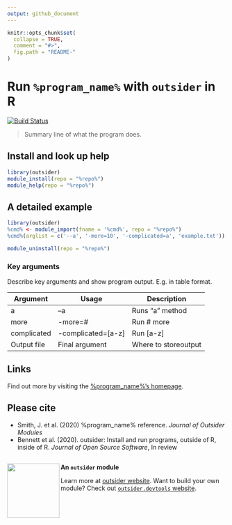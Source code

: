 ```yaml
---
output: github_document
---
```

<!--
The README should be used to describe the program. It acts like the homepage of
your module.

Edit README.Rmd not README.md. The .Rmd file can be knitted to parse real-code
examples and show their output in the .md file.

To knit, use devtools::build_readme() or outsider.devtools::build()

Edit the template to describe your program: how to install, import and run;
run exemplary, small demonstrations; present key arguments; provide links and
references to the program that the module wraps.

Learn more about markdown and Rmarkdown:
https://daringfireball.net/projects/markdown/syntax
https://rmarkdown.rstudio.com/
-->

```r
knitr::opts_chunk$set(
  collapse = TRUE,
  comment = "#>",
  fig.path = "README-"
)
```

# Run `%program_name%` with `outsider` in R

[![Build Status](https://travis-ci.org/%repo%.svg?branch=master)](https://travis-ci.org/%repo%)

> Summary line of what the program does.


<!-- Install information -->
## Install and look up help

```r
library(outsider)
module_install(repo = "%repo%")
module_help(repo = "%repo%")
```

<!-- Detailed examples -->
## A detailed example

<!-- Note: set eval=TRUE to run example and show output -->
```r
library(outsider)
%cmd% <- module_import(fname = '%cmd%', repo = "%repo%")
%cmd%(arglist = c('--a', '-more=10', '-complicated=a', 'example.txt'))
```

<!-- Remove module after running above example -->
```r
module_uninstall(repo = "%repo%")
```

### Key arguments

Describe key arguments and show program output. E.g. in table format.

|Argument|Usage|Description|
|--------|-----|-----------|
|a       |--a  |Runs "a" method|
|more    |-more=#  |Run # more|
|complicated|-complicated=[a-z]|Run [a-z]|
|Output file|Final argument|Where to storeoutput|

## Links

Find out more by visiting the
[%program_name%'s homepage](www.external_program.org).

## Please cite

* Smith, J. et al. (2020) %program_name% reference. *Journal of Outsider
Modules*
* Bennett et al. (2020). outsider: Install and run programs, outside of R,
inside of R. *Journal of Open Source Software*, In review


<!-- Footer -->
---

<img align="left" width="120" height="125" src="https://raw.githubusercontent.com/AntonelliLab/outsider/master/logo.png">

**An `outsider` module**

Learn more at [outsider website](https://antonellilab.github.io/outsider/).
Want to build your own module? Check out [`outsider.devtools` website](https://antonellilab.github.io/outsider.devtools/).
